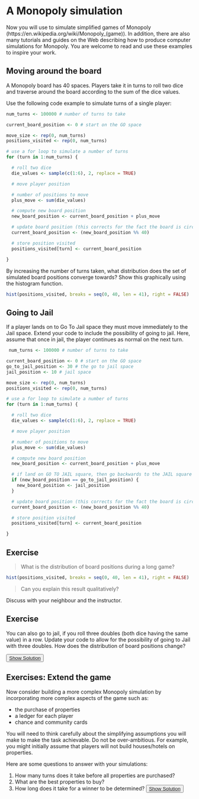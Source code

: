 # A Monopoly simulation

Now you will use to simulate simplified games of Monopoly (https://en.wikipedia.org/wiki/Monopoly_(game)). In addition, there are also many tutorials and guides on the Web describing how to produce computer simulations for Monopoly. You are welcome to read and use these examples to inspire your work.

## Moving around the board

A Monopoly board has 40 spaces. Players take it in turns to roll two dice and traverse around the board according to the sum of the dice values.

Use the following code example to simulate turns of a single player:

```r
num_turns <- 100000 # number of turns to take

current_board_position <- 0 # start on the GO space

move_size <- rep(0, num_turns)
positions_visited <- rep(0, num_turns)

# use a for loop to simulate a number of turns
for (turn in 1:num_turns) {

  # roll two dice
  die_values <- sample(c(1:6), 2, replace = TRUE)

  # move player position

  # number of positions to move
  plus_move <- sum(die_values)

  # compute new board position
  new_board_position <- current_board_position + plus_move

  # update board position (this corrects for the fact the board is circular)
  current_board_position <- (new_board_position %% 40)

  # store position visited
  positions_visited[turn] <- current_board_position

}

```


By increasing the number of turns taken, what distribution does the set of simulated board positions converge towards? Show this graphically using the histogram function.

```r
hist(positions_visited, breaks = seq(0, 40, len = 41), right = FALSE)
```

## Going to Jail

If a player lands on to Go To Jail space they must move immediately to the Jail space. Extend your code to include the possibility of going to jail. Here, assume that once in jail, the player continues as normal on the next turn.

```r
 num_turns <- 100000 # number of turns to take

current_board_position <- 0 # start on the GO space
go_to_jail_position <- 30 # the go to jail space
jail_position <- 10 # jail space

move_size <- rep(0, num_turns)
positions_visited <- rep(0, num_turns)

# use a for loop to simulate a number of turns
for (turn in 1:num_turns) {

  # roll two dice
  die_values <- sample(c(1:6), 2, replace = TRUE)

  # move player position

  # number of positions to move
  plus_move <- sum(die_values)

  # compute new board position
  new_board_position <- current_board_position + plus_move

  # if land on GO TO JAIL square, then go backwards to the JAIL square
  if (new_board_position == go_to_jail_position) {
    new_board_position <- jail_position
  }

  # update board position (this corrects for the fact the board is circular)
  current_board_position <- (new_board_position %% 40)

  # store position visited
  positions_visited[turn] <- current_board_position

}
```

::: {.infobox}
## Exercise

> What is the distribution of board positions during a long game?

```r
hist(positions_visited, breaks = seq(0, 40, len = 41), right = FALSE)
```

> Can you explain this result qualitatively?

Discuss with your neighbour and the instructor.
:::


::: {.infobox}
## Exercise

You can also go to jail, if you roll three doubles (both dice having the same value) in a row. Update your code to allow for the possibility of going to Jail with three doubles. How does the distribution of board positions change?

<button class="button">
  [Show Solution](#3doubleMon)
</button>
:::

::: {.infobox}
## Exercises: Extend the game

Now consider building a more complex Monopoly simulation by incorporating more complex aspects of the game such as:

-   the purchase of properties
-   a ledger for each player
-   chance and community cards

You will need to think carefully about the simplifying assumptions you will make to make the task achievable. Do not be over-ambitious. For example, you might initially assume that players will not build houses/hotels on properties.

Here are some questions to answer with your simulations:

1.  How many turns does it take before all properties are purchased?
2.  What are the best properties to buy?
3.  How long does it take for a winner to be determined?
<button class="button">
  [Show Solution](#monopolyExtSol)
</button>
:::